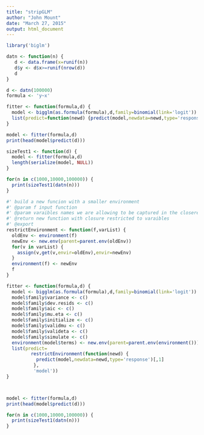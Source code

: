 ```yaml
---
title: "stripGLM"
author: "John Mount"
date: "March 27, 2015"
output: html_document
---
```



```r
library('biglm')

datn <- function(n) {
   d <- data.frame(x=runif(n))
   d$y <- d$x>=runif(nrow(d))
   d
}

d <- datn(100000)
formula <- 'y~x'

fitter <- function(formula,d) {
  model <- bigglm(as.formula(formula),d,family=binomial(link='logit'))
  list(predict=function(newd) {predict(model,newdata=newd,type='response')[,1]})
}

model <- fitter(formula,d)
print(head(model$predict(d)))

sizeTest1 <- function(d) {
  model <- fitter(formula,d)
  length(serialize(model, NULL))
}

for(n in c(1000,10000,100000)) {
  print(sizeTest1(datn(n)))
}

#' build a new funcion with a smaller environment
#' @param f input function
#' @param varaibles names we are allowing to be captured in the closere
#' @return new function with closure restricted to varaibles
#' @export
restrictEnvironment <- function(f,varList) {
  oldEnv <- environment(f)
  newEnv <- new.env(parent=parent.env(oldEnv))
  for(v in varList) {
    assign(v,get(v,envir=oldEnv),envir=newEnv)
  }
  environment(f) <- newEnv
  f
}

fitter <- function(formula,d) {
  model <- bigglm(as.formula(formula),d,family=binomial(link='logit'))
  model$family$variance <- c()
  model$family$dev.resids <- c()
  model$family$aic <- c()
  model$family$mu.eta <- c()
  model$family$initialize <- c()
  model$family$validmu <- c()
  model$family$valideta <- c()
  model$family$simulate <- c()
  environment(model$terms) <- new.env(parent=parent.env(environment()))
  list(predict=
         restrictEnvironment(function(newd) {
           predict(model,newdata=newd,type='response')[,1]
          },
          'model'))
}



model <- fitter(formula,d)
print(head(model$predict(d)))

for(n in c(1000,10000,100000)) {
  print(sizeTest1(datn(n)))
}
```


